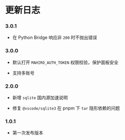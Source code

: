 # 更新日志

### 3.0.1

 - 在 Python Bridge 响应非 `200` 时不抛出错误

### 3.0.0

 - 默认打开 `MAHIRO_AUTH_TOKEN` 权限校验，保护面板安全

 - 支持多账号

### 2.0.0

 - 新增 `sqlite` 国内源加速说明

 - 修复 `@vscode/sqlite3` 在 pnpm 下 `tar` 隐形依赖的问题

### 1.0.1

 - 第一次发布版本



